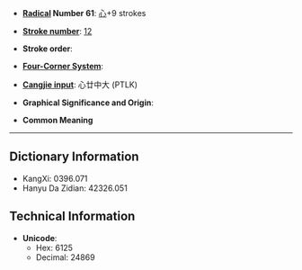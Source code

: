 * '''[[Wiktionary:Chinese radical index| Radical]] Number 61''': [[Wiktionary:Chinese radical index 心|心]]+9 strokes

* '''[[Wiktionary:Chinese total strokes index|Stroke number]]''': [[Wiktionary:Chinese total strokes index 12|12]]

* '''Stroke order''': 

* '''[[Wiktionary:Chinese four corner index|Four-Corner System]]''': 

* '''[[Wiktionary:Chinese Cangjie index|Cangjie input]]''': 心廿中大 (PTLK)

* '''Graphical Significance and Origin''': 

* '''Common Meaning'''

----

== Dictionary Information ==

* KangXi: 0396.071
* Hanyu Da Zidian: 42326.051

== Technical Information ==

* '''Unicode''':
** Hex: 6125
** Decimal: 24869
